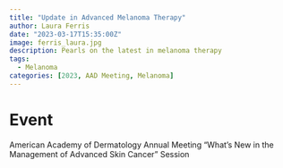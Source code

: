 ```yaml
---
title: "Update in Advanced Melanoma Therapy"
author: Laura Ferris
date: "2023-03-17T15:35:00Z"
image: ferris_laura.jpg
description: Pearls on the latest in melanoma therapy
tags: 
  - Melanoma
categories: [2023, AAD Meeting, Melanoma]
---
```


# Event
American Academy of Dermatology Annual Meeting "What's New in the Management of Advanced Skin Cancer" Session
